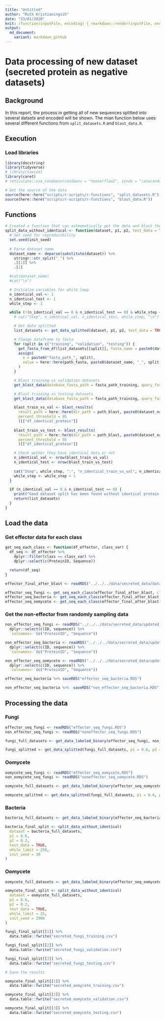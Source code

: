 ```yaml
---
title: "Untitled"
author: "Ruth Kristianingsih"
date: "23/01/2020"
knit: (function(inputFile, encoding) { rmarkdown::render(inputFile, encoding = encoding, output_dir = here::here("reports", stringr::str_remove(getwd(), here::here("scripts/r-scripts/")))) })
output:
  md_document:
    variant: markdown_github
---
```


# Data processing of new dataset (secreted protein as negative datasets)

## Background

In this report, the process in getting all of new sequences splitted into several datsets and encoded will be shown. The mian function below uses several different functions from `split_datasets.R` and `blast_data.R`. 

## Execution

### Load libraries

```r
library(docstring)
library(tidyverse)
# library(taxize)
library(caret)
# reticulate::use_condaenv(condaenv = "tensorflow2", conda = "/anaconda3/bin/conda")
```

```r
# Get the source of the data
source(here::here("scripts/r-scripts/r-functions", "split_datasets.R"))
source(here::here("scripts/r-scripts/r-functions", "blast_data.R"))
```

## Functions

```r
# Created a function that can autmomatically get the data and blast them until there is no identical datafor each datasets
split_data_without_identical <- function(dataset, p1, p2, test_data = TRUE, while_limit = 10, path_fasta = "data/secreted_data/split-blast/fasta_files", path_blast = "data/secreted_data/split-blast/blast_files", init_seed = 11) {
  # Set seed for reproducibility
  set.seed(init_seed)
  
  # Parse dataset name
  dataset_name <- deparse(substitute(dataset)) %>%
    stringr::str_split("_") %>%
    .[[1]] %>%
    .[1]

  #cat(dataset_name)
  #cat("\n")

  # Initialze variables for while loop
  n_identical_val <- 1
  n_identical_test <- 1
  while_step <- 1

  while (!(n_identical_val == 0 & n_identical_test == 0) & while_step < while_limit) {
    # cat("Step", n_identical_val, n_identical_test, while_step, "\n")

    # Get data splitted
    list_datasets <- get_data_splitted(dataset, p1, p2, test_data = TRUE)

    # Change dataframe to fasta
    for (split in c("training", "validation", "testing")) {
      get_fasta_from_df(list_datasets[[split]], fasta_name = paste0(dataset_name, "_", split), dir_path = path_fasta)
      assign(
        x = paste0("fasta_path_", split),
        value = here::here(path_fasta, paste0(dataset_name, "_", split, ".fasta"))
      )
    }

    # Blast training vs validation datasets
    get_blast_data(database_fasta_path = fasta_path_training, query_fasta_path = fasta_path_validation, dir_path = path_blast)

    # Blast training vs testing datasets
    get_blast_data(database_fasta_path = fasta_path_training, query_fasta_path = fasta_path_testing, dir_path = path_blast)

    blast_train_vs_val <- blast_results(
      result_path = here::here(dir_path = path_blast, paste0(dataset_name, "_training", "_vs_", dataset_name, "_validation.tsv")),
      percent_threshold = 95
      )[["df_identical_protein"]]
    
    blast_train_vs_test <- blast_results(
      result_path = here::here(dir_path = path_blast, paste0(dataset_name, "_training", "_vs_", dataset_name, "_testing.tsv")),
      percent_threshold = 95
      )[["df_identical_protein"]]

    # Check wether they have identical data or not
    n_identical_val <- nrow(blast_train_vs_val)
    n_identical_test <- nrow(blast_train_vs_test)
    
    cat("Step", while_step, ":", "n_identical_train_vs_val", n_identical_val, ",", "n_identical_train_vs_test", n_identical_test, "\n")
    while_step <- while_step + 1
  }

  if (n_identical_val == 0 & n_identical_test == 0) {
    print("Good dataset split has been found without identical protein!")
    return(list_datasets)
  }
}
```

## Load the data

### Get effector data for each class

```r
get_seq_each_class <- function(df_effector, class_var) {
  df_seq <- df_effector %>%
    dplyr::filter(class == class_var) %>%
    dplyr::select(c(ProteinID, Sequence))

  return(df_seq)
}
```

```r
effector_final_after_blast <- readRDS("../../../data/secreted_data/data_processed_after_signalp/effector_final_after_blast.RDS")

effector_seq_fungi <- get_seq_each_class(effector_final_after_blast, class_var = "fungi")
effector_seq_bacteria <- get_seq_each_class(effector_final_after_blast, class_var = "bacteria")
effector_seq_oomycete <- get_seq_each_class(effector_final_after_blast, class_var = "oomycete")
```


### Get the non-effector from randomly sampling data

```r
non_effector_seq_fungi <- readRDS("../../../data/secreted_data/updated_signalp_results/fungi_non_eff_secreted_data.RDS") %>% 
  dplyr::select(c(ID, sequence)) %>% 
  `colnames<-`(c("ProteinID", "Sequence"))
```

```r
non_effector_seq_bacteria <- readRDS("../../../data/secreted_data/updated_signalp_results/bacteria_non_eff_secreted_data.RDS")  %>% 
  dplyr::select(c(ID, sequence)) %>% 
  `colnames<-`(c("ProteinID", "Sequence"))
```

```r
non_effector_seq_oomycete <- readRDS("../../../data/secreted_data/updated_signalp_results/oomycete_non_eff_secreted_data.RDS")  %>% 
  dplyr::select(c(ID, sequence)) %>% 
  `colnames<-`(c("ProteinID", "Sequence"))
```


```r
effector_seq_bacteria %>% saveRDS("effector_seq_bacteria.RDS")

non_effector_seq_bacteria %>%  saveRDS("non_effector_seq_bacteria.RDS")
```


## Processing the data


### Fungi 

```r
effector_seq_fungi <- readRDS("effector_seq_fungi.RDS")
non_effector_seq_fungi <- readRDS("noneffector_seq_fungi.RDS")

fungi_full_datasets <- get_data_labeled_binary(effector_seq_fungi, non_effector_seq_fungi)

fungi_splitted <- get_data_splitted(fungi_full_datasets, p1 = 0.6, p2 = 0.2, test_dataset = TRUE)
```


### Oomycete 

```r
oomycete_seq_fungi <- readRDS("effector_seq_oomycete.RDS")
non_oomycete_seq_fungi <- readRDS("noneffector_seq_oomycete.RDS")

oomycete_full_datasets <- get_data_labeled_binary(effector_seq_oomycete, non_effector_seq_oomycete)

oomycete_splitted <- get_data_splitted(fungi_full_datasets, p1 = 0.6, p2 = 0.2, test_dataset = TRUE)
```


### Bacteria

```r
bacteria_full_datasets <- get_data_labeled_binary(effector_seq_bacteria, non_effector_seq_bacteria)

bacteria_final_split <- split_data_without_identical(
  dataset = bacteria_full_datasets, 
  p1 = 0.6, 
  p2 = 0.2,
  test_data = TRUE,
  while_limit = 250, 
  init_seed = 30
)
```

### Oomycete

```r
oomycete_full_datasets <- get_data_labeled_binary(effector_seq_oomycete, non_effector_seq_oomycete)

oomycete_final_split <- split_data_without_identical(
  dataset = oomycete_full_datasets, 
  p1 = 0.6, 
  p2 = 0.2,
  test_data = TRUE,
  while_limit = 25, 
  init_seed = 2906
)
```

```r
fungi_final_split[[1]] %>% 
  data.table::fwrite("secreted_fungi_training.csv")

fungi_final_split[[2]] %>% 
  data.table::fwrite("secreted_fungi_validation.csv")

fungi_final_split[[3]] %>% 
  data.table::fwrite("secreted_fungi_testing.csv")
```



```r
# Save the results

oomycete_final_split[[1]] %>% 
  data.table::fwrite("secreted_oomycete_training.csv")

oomycete_final_split[[2]] %>% 
  data.table::fwrite("secreted_oomycete_validation.csv")

oomycete_final_split[[3]] %>% 
  data.table::fwrite("secreted_oomycete_testing.csv")


```

